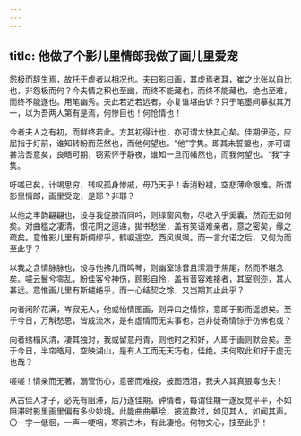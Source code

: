 ```yaml
---
---
---
```

title: 他做了个影儿里情郎我做了画儿里爱宠
---





怨极而辞生焉，故托于虚者以相况也。夫曰影曰画，其虚焉者耳，崔之比张以自比也，非怨极而何？今夫情之积也至幽，而终不能藏也，而终不能藏也，绝也至难，而终不能遂也。用笔幽秀。夫此若近若远者，亦复谁堪曲诉？只于笔墨间摹拟其万一，以为吾两人第有是焉，何惨目也！何怆情也！

今者夫人之有初，而鲜终若此。方其初得计也，亦可谓大快其心矣。佳期伊迩，应屈指于灯前，谁知转盼而茫然也，而他何望也。“他”字隽。即其未誓盟也，亦可谓甚洽吾意矣，良晤可期，窃萦怀于静夜，谁知一旦而幡然也，而我何望也。“我”字隽。

吁嗟已矣，计竭思穷，转叹孤身惨戚，毋乃天乎！香消粉褪，空悲薄命艰难。所谓影里情郎，画里受宠，是耶？非耶？

以他之丰韵翩翩也，设与我促膝而同吟，则绿窗风物，尽收入乎奚囊，然而无如何矣。对曲槛之凄清，恨花阴之迢递，拋书愁坐，盖有笑语难亲者，意之密矣，缘之疏矣。意惟影儿里有斯绸缪乎，鹤唳遥空，西风飒飒。而一言允诺之后，又何为而至此乎？

以我之含情脉脉也，设与他拂几而鸣琴，则幽室馀音且潆洄于焦尾，然而不堪念矣。嗟云鬟兮零乱，盼佳客兮神伤，顾影自怜，盖有音容难接者，其室则迩，其人甚远。意惟画儿里有斯缱绻乎，而一心结契之馀，又岂期其止此乎？

向者闲阶花满，岑寂无人，他或怡情图画，则异曰之情悰，意即于影而遥想矣。至于今日，万斛愁思，皆成流水，是有虚情而无实事也，岂非徒寄情悰于彷佛也或？

向者绣榻风清，凄其独对，我或留意丹青，则他时之和好，人即于画则默会矣。至于今日，半帘皓月，空映湖山，是有人工而无天巧也，佳绝。夫何取此和好于虚无也哉？

嗟嗟！情亲而无著，溺管伤心，意密而难投，披图洒泪，我夫人其真狠毒也夫！

从古佳人才子，必先有阻滞，后乃遂佳期。钟情者，每谓佳期一遂反觉平平，不如阻滞时影里画里偏有多少妙境。此能曲曲摹绘，披览数过，如见其人，如闻其声。〇—字一低徊，一声一哽咽，寒鸦古木，有此凄怆。何物文心，技至此乎！